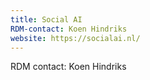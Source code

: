 ```yaml
---
title: Social AI
RDM-contact: Koen Hindriks
website: https://socialai.nl/
---
```

RDM contact: Koen Hindriks
